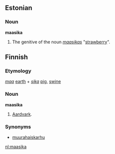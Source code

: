 ==Estonian==

===Noun===
'''maasika'''

# The genitive of the noun ''[[maasikas]]'' "[[strawberry]]".

==Finnish==

===Etymology===

''[[maa#Finnish|maa]]'' [[earth]] + ''[[sika#Finnish|sika]]'' [[pig]], [[swine]]

===Noun===
'''maasika'''

# [[Aardvark]].

===Synonyms===
*[[muurahaiskarhu]]

[[nl:maasika]]